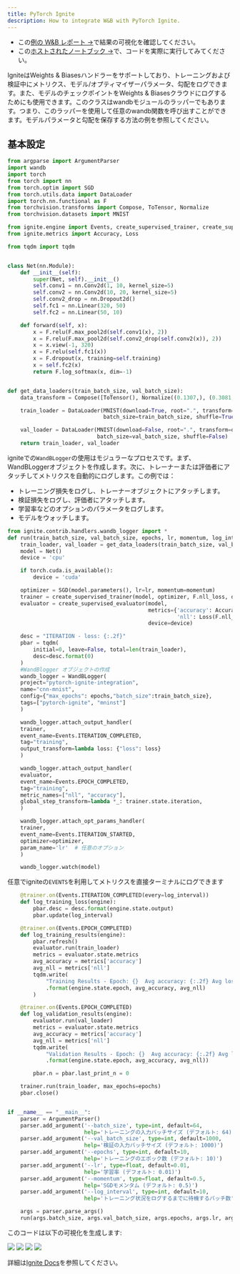 ```yaml
---
title: PyTorch Ignite
description: How to integrate W&B with PyTorch Ignite.
---
```


* この[例の W&B レポート →](https://app.wandb.ai/example-team/pytorch-ignite-example/reports/PyTorch-Ignite-with-W%26B--Vmlldzo0NzkwMg)で結果の可視化を確認してください。
* この[ホストされたノートブック →](https://colab.research.google.com/drive/15e-yGOvboTzXU4pe91Jg-Yr7sae3zBOJ#scrollTo=ztVifsYAmnRr)で、コードを実際に実行してみてください。

IgniteはWeights & Biasesハンドラーをサポートしており、トレーニングおよび検証中にメトリクス、モデル/オプティマイザーパラメータ、勾配をログできます。また、モデルのチェックポイントをWeights & Biasesクラウドにログするためにも使用できます。このクラスはwandbモジュールのラッパーでもあります。つまり、このラッパーを使用して任意のwandb関数を呼び出すことができます。モデルパラメータと勾配を保存する方法の例を参照してください。

## 基本設定

```python
from argparse import ArgumentParser
import wandb
import torch
from torch import nn
from torch.optim import SGD
from torch.utils.data import DataLoader
import torch.nn.functional as F
from torchvision.transforms import Compose, ToTensor, Normalize
from torchvision.datasets import MNIST

from ignite.engine import Events, create_supervised_trainer, create_supervised_evaluator
from ignite.metrics import Accuracy, Loss

from tqdm import tqdm


class Net(nn.Module):
    def __init__(self):
        super(Net, self).__init__()
        self.conv1 = nn.Conv2d(1, 10, kernel_size=5)
        self.conv2 = nn.Conv2d(10, 20, kernel_size=5)
        self.conv2_drop = nn.Dropout2d()
        self.fc1 = nn.Linear(320, 50)
        self.fc2 = nn.Linear(50, 10)

    def forward(self, x):
        x = F.relu(F.max_pool2d(self.conv1(x), 2))
        x = F.relu(F.max_pool2d(self.conv2_drop(self.conv2(x)), 2))
        x = x.view(-1, 320)
        x = F.relu(self.fc1(x))
        x = F.dropout(x, training=self.training)
        x = self.fc2(x)
        return F.log_softmax(x, dim=-1)


def get_data_loaders(train_batch_size, val_batch_size):
    data_transform = Compose([ToTensor(), Normalize((0.1307,), (0.3081,))])

    train_loader = DataLoader(MNIST(download=True, root=".", transform=data_transform, train=True),
                              batch_size=train_batch_size, shuffle=True)

    val_loader = DataLoader(MNIST(download=False, root=".", transform=data_transform, train=False),
                            batch_size=val_batch_size, shuffle=False)
    return train_loader, val_loader
```

igniteでの`WandBLogger`の使用はモジュラーなプロセスです。まず、WandBLoggerオブジェクトを作成します。次に、トレーナーまたは評価者にアタッチしてメトリクスを自動的にログします。この例では：

* トレーニング損失をログし、トレーナーオブジェクトにアタッチします。
* 検証損失をログし、評価者にアタッチします。
* 学習率などのオプションのパラメータをログします。
* モデルをウォッチします。

```python
from ignite.contrib.handlers.wandb_logger import *
def run(train_batch_size, val_batch_size, epochs, lr, momentum, log_interval):
    train_loader, val_loader = get_data_loaders(train_batch_size, val_batch_size)
    model = Net()
    device = 'cpu'

    if torch.cuda.is_available():
        device = 'cuda'

    optimizer = SGD(model.parameters(), lr=lr, momentum=momentum)
    trainer = create_supervised_trainer(model, optimizer, F.nll_loss, device=device)
    evaluator = create_supervised_evaluator(model,
                                            metrics={'accuracy': Accuracy(),
                                                     'nll': Loss(F.nll_loss)},
                                            device=device)

    desc = "ITERATION - loss: {:.2f}"
    pbar = tqdm(
        initial=0, leave=False, total=len(train_loader),
        desc=desc.format(0)
    )
    #WandBlogger オブジェクトの作成
    wandb_logger = WandBLogger(
    project="pytorch-ignite-integration",
    name="cnn-mnist",
    config={"max_epochs": epochs,"batch_size":train_batch_size},
    tags=["pytorch-ignite", "mninst"]
    )

    wandb_logger.attach_output_handler(
    trainer,
    event_name=Events.ITERATION_COMPLETED,
    tag="training",
    output_transform=lambda loss: {"loss": loss}
    )

    wandb_logger.attach_output_handler(
    evaluator,
    event_name=Events.EPOCH_COMPLETED,
    tag="training",
    metric_names=["nll", "accuracy"],
    global_step_transform=lambda *_: trainer.state.iteration,
    )

    wandb_logger.attach_opt_params_handler(
    trainer,
    event_name=Events.ITERATION_STARTED,
    optimizer=optimizer,
    param_name='lr'  # 任意のオプション
    )

    wandb_logger.watch(model)
```

任意でigniteの`EVENTS`を利用してメトリクスを直接ターミナルにログできます

```python
    @trainer.on(Events.ITERATION_COMPLETED(every=log_interval))
    def log_training_loss(engine):
        pbar.desc = desc.format(engine.state.output)
        pbar.update(log_interval)

    @trainer.on(Events.EPOCH_COMPLETED)
    def log_training_results(engine):
        pbar.refresh()
        evaluator.run(train_loader)
        metrics = evaluator.state.metrics
        avg_accuracy = metrics['accuracy']
        avg_nll = metrics['nll']
        tqdm.write(
            "Training Results - Epoch: {}  Avg accuracy: {:.2f} Avg loss: {:.2f}"
            .format(engine.state.epoch, avg_accuracy, avg_nll)
        )

    @trainer.on(Events.EPOCH_COMPLETED)
    def log_validation_results(engine):
        evaluator.run(val_loader)
        metrics = evaluator.state.metrics
        avg_accuracy = metrics['accuracy']
        avg_nll = metrics['nll']
        tqdm.write(
            "Validation Results - Epoch: {}  Avg accuracy: {:.2f} Avg loss: {:.2f}"
            .format(engine.state.epoch, avg_accuracy, avg_nll))

        pbar.n = pbar.last_print_n = 0

    trainer.run(train_loader, max_epochs=epochs)
    pbar.close()


if __name__ == "__main__":
    parser = ArgumentParser()
    parser.add_argument('--batch_size', type=int, default=64,
                        help='トレーニングの入力バッチサイズ (デフォルト: 64)')
    parser.add_argument('--val_batch_size', type=int, default=1000,
                        help='検証の入力バッチサイズ (デフォルト: 1000)')
    parser.add_argument('--epochs', type=int, default=10,
                        help='トレーニングのエポック数 (デフォルト: 10)')
    parser.add_argument('--lr', type=float, default=0.01,
                        help='学習率 (デフォルト: 0.01)')
    parser.add_argument('--momentum', type=float, default=0.5,
                        help='SGDモメンタム (デフォルト: 0.5)')
    parser.add_argument('--log_interval', type=int, default=10,
                        help='トレーニング状況をログするまでに待機するバッチ数')

    args = parser.parse_args()
    run(args.batch_size, args.val_batch_size, args.epochs, args.lr, args.momentum, args.log_interval)
```

このコードは以下の可視化を生成します:

<Frame>
    <img src="/images/integrations/pytorch-ignite-1.png"  />
</Frame>

<Frame>
    <img src="/images/integrations/pytorch-ignite-2.png"  />
</Frame>

<Frame>
    <img src="/images/integrations/pytorch-ignite-3.png"  />
</Frame>

<Frame>
    <img src="/images/integrations/pytorch-ignite-4.png"  />
</Frame>

詳細は[Ignite Docs](https://pytorch.org/ignite/contrib/handlers.html#module-ignite.contrib.handlers.wandb_logger)を参照してください。